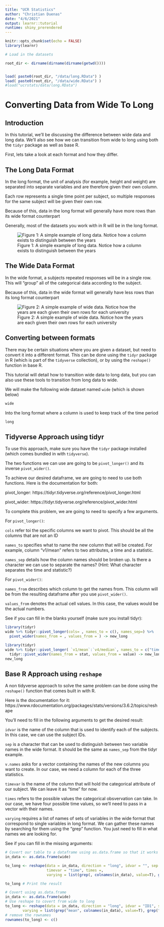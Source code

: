 ```yaml
---
title: "UCR Statistics"
author: "Christian Duenas"
date: "4/6/2021"
output: learnr::tutorial
runtime: shiny_prerendered
---
```


```r
knitr::opts_chunk$set(echo = FALSE)
library(learnr)

# Load in the datasets

root_dir <- dirname(dirname(dirname(getwd())))


load( paste0(root_dir, "/data/long.RData") )
load( paste0(root_dir, "/data/wide.RData") )
#load("ucrstats/data/long.RData")
```

# Converting Data from Wide To Long



## Introduction

In this tutorial, we'll be discussing the difference between wide data and long data. We'll also see how we can transition from wide to long using both the `tidyr` package as well as base R.

First, lets take a look at each format and how they differ.

## The Long Data Format

In the long format, the unit of analysis (for example, height and weight) are separated into separate variables and are therefore given their own column.

Each row represents a single time point per subject, so multiple responses for the same subject will be given their own row.

Because of this, data in the long format will generally have more rows than its wide format counterpart

Generally, most of the datasets you work with in R will be in the long format.

![Figure 1: A simple example of long data. Notice how a column exists to distinguish between the years](images/long.png)



## The Wide Data Format

In the wide format, a subjects repeated responses will be in a single row. This will "group" all of the categorical data according to the subject.

Because of this, data in the wide format will generally have less rows than its long format counterpart

![Figure 2: A simple example of wide data. Notice how the years are each given their own rows for each university](images/wide.png)

## Converting between formats

There may be certain situations where you are given a dataset, but need to convert it into a different format. This can be done using the `tidyr` package in R (which is part of the `tidyverse` collection), or by using the `reshape()` function in base R. 

This tutorial will detail how to transition wide data to long data, but you can also use these tools to transition from long data to wide.

We will make the following wide dataset named `wide` (which is shown below)

```r
wide
```

Into the long format where a column is used to keep track of the time period

```r
long
```


## Tidyverse Approach using tidyr

To use this approach, make sure you have the `tidyr` package installed (which comes bundled in with `tidyverse`).

The two functions we can use are going to be `pivot_longer()` and its inverse `pivot_wider()`.

To achieve our desired dataframe, we are going to need to use both functions. Here is the documentation for both: 

pivot_longer: https://tidyr.tidyverse.org/reference/pivot_longer.html

pivot_wider: https://tidyr.tidyverse.org/reference/pivot_wider.html



To complete this problem, we are going to need to specify a few arguments.

For `pivot_longer()`:

`cols` refer toi the specific columns we want to pivot. This should be all the columns that are not an ID

`names_to` specifies what to name the new column that will be created. For example, column "v1/mean" refers to two attributes, a time and a statistic.

`names_sep` details how the column names should be broken up. Is there a character we can use to separate the names? (Hint: What character separates the time and statistic?)

For `pivot_wider()`:

`names_from` describes which column to get the names from. This column will be from the resulting dataframe after you use `pivot_wider()`.

`values_from` denotes the actual cell values. In this case, the values would be the actual numbers.

See if you can fill in the blanks yourself (make sure you install tidyr):


```r
library(tidyr)
wide %>% tidyr::pivot_longer(cols= , names_to = c(), names_sep=) %>% 
  pivot_wider(names_from = , values_from = ) -> new_long 
```


```r
library(tidyr)
wide %>% tidyr::pivot_longer( `v1/mean`:`v4/median`, names_to = c("time","stat"), names_sep="/") %>% # pivot longer to separate vs from stat
  tidyr::pivot_wider(names_from = stat, values_from = value) -> new_long # Recreate stats using pivot wider
new_long
```


## Base R Approach using `reshape`

A non tidyverse approach to solve the same problem can be done using the `reshape()` function that comes built in with R.

Here is the documentation for it: https://www.rdocumentation.org/packages/stats/versions/3.6.2/topics/reshape

You'll need to fill in the following arguments to get the desired result:


`idvar` is the name of the column that is used to identify each of the subjects. In this case, we can use the subject IDs.

`sep` is a character that can be used to distinguish between two variable names in the wide format. It should be the same as `names_sep` from the tidyr example.

`v.names` asks for a vector containing the names of the new columns you want to create. In our case, we need a column for each of the three statistics.

`timevar` is the name of the column that will hold the categorical attribute of our subject. We can leave it as "time" for now.

`times` refers to the possible values the categorical obsvervation can take. In our case, we have four possible time values, so we'll need to pass in a vector with their names.\

`varying` requires a list of names of sets of variables in the wide format that correspond to single variables in long format. We can gather these names by searching for them using the "grep" function. You just need to
fill in what names we are looking for.

See if you can fill in the missing arguments:

```r
# Covert our table to a dataframe using as.data.frame so that it works with reshape
in_data <- as.data.frame(wide) 

to_long <- reshape(data = in_data, direction = "long", idvar = "", sep ="", v.names = , 
                   timevar = "time", times =,
                   varying = list(grep(, colnames(in_data), value=T), grep(, colnames(in_data), value=T), grep(, colnames(in_data), value=T)))

to_long # Print the result
```


```r
# Covert using as.data.frame
in_data <- as.data.frame(wide) 
# Use reshape to covert from wide to long
to_long <- reshape(data = in_data, direction = "long", idvar = "ID1", sep ="/", v.names = c("mean", "sd", "median"), timevar = "time", times =c("v1", "v2", "v3", "v4"),
        varying = list(grep("mean", colnames(in_data), value=T), grep("sd", colnames(in_data), value=T), grep("median", colnames(in_data), value=T)))
# remove the rownames 
rownames(to_long) <- c()
```

